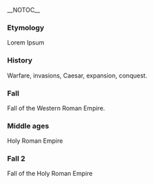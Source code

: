 __NOTOC__

=== Etymology ===

Lorem Ipsum

=== History ===

Warfare, invasions, Caesar, expansion, conquest.

=== Fall ===

Fall of the Western Roman Empire.

=== Middle ages ===

Holy Roman Empire

=== Fall 2 ===

Fall of the Holy Roman Empire
